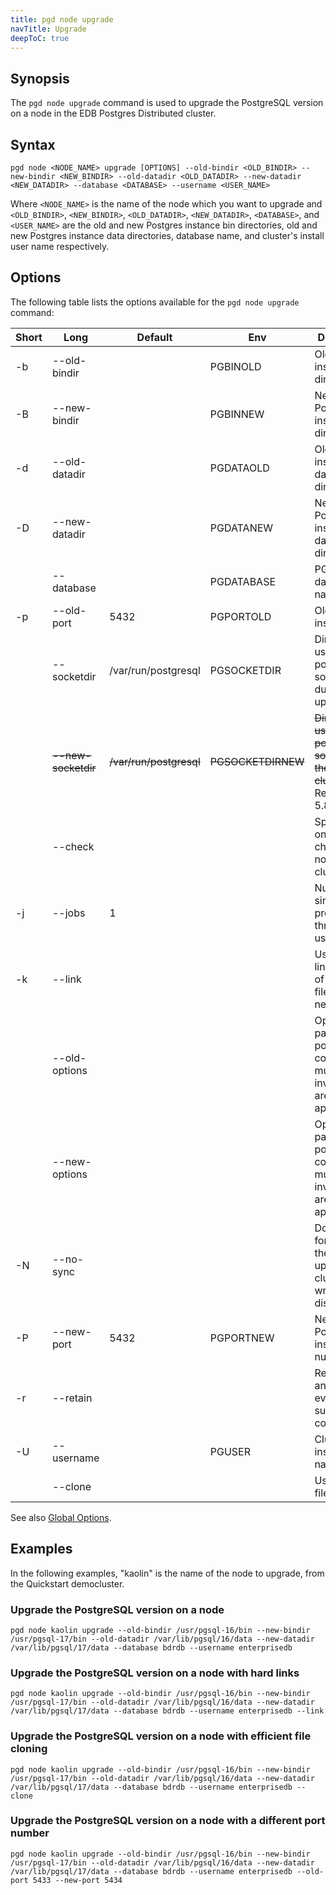 ```yaml
---
title: pgd node upgrade
navTitle: Upgrade
deepToC: true
---
```


## Synopsis

The `pgd node upgrade` command is used to upgrade the PostgreSQL version on a node in the EDB Postgres Distributed cluster.

## Syntax

```plaintext
pgd node <NODE_NAME> upgrade [OPTIONS] --old-bindir <OLD_BINDIR> --new-bindir <NEW_BINDIR> --old-datadir <OLD_DATADIR> --new-datadir <NEW_DATADIR> --database <DATABASE> --username <USER_NAME>
```

Where `<NODE_NAME>` is the name of the node which you want to upgrade and `<OLD_BINDIR>`, `<NEW_BINDIR>`, `<OLD_DATADIR>`, `<NEW_DATADIR>`, `<DATABASE>`, and `<USER_NAME>` are the old and new Postgres instance bin directories, old and new Postgres instance data directories, database name, and cluster's install user name respectively.

## Options

The following table lists the options available for the `pgd node upgrade` command:

| Short | Long                | Default                 | Env                | Description                                                                     |
|-------|---------------------|-------------------------|--------------------|---------------------------------------------------------------------------------|
| -b    | --old-bindir        |                         | PGBINOLD           | Old Postgres instance bin directory                                             |
| -B    | --new-bindir        |                         | PGBINNEW           | New Postgres instance bin directory                                             |
| -d    | --old-datadir       |                         | PGDATAOLD          | Old Postgres instance data directory                                            |
| -D    | --new-datadir       |                         | PGDATANEW          | New Postgres instance data directory                                            |
|       | --database          |                         | PGDATABASE         | PGD database name                                                               |
| -p    | --old-port          | 5432                    | PGPORTOLD          | Old Postgres instance port                                                      |
|       | --socketdir         | /var/run/postgresql     | PGSOCKETDIR        | Directory to use for postmaster sockets during upgrade                          |
|       | ~~--new-socketdir~~ | ~~/var/run/postgresql~~ | ~~PGSOCKETDIRNEW~~ | ~~Directory to use for postmaster sockets in the new cluster~~ Removed in 5.8.1 |
|       | --check             |                         |                    | Specify to only perform checks and not modify clusters                          |
| -j    | --jobs              | 1                       |                    | Number of simultaneous processes or threads to use                              |
| -k    | --link              |                         |                    | Use hard links instead of copying files to the new cluster                      |
|       | --old-options       |                         |                    | Option to pass to old postgres command, multiple invocations are appended       |
|       | --new-options       |                         |                    | Option to pass to new postgres command, multiple invocations are appended       |
| -N    | --no-sync           |                         |                    | Don't wait for all files in the upgraded cluster to be written to disk          |
| -P    | --new-port          | 5432                    | PGPORTNEW          | New Postgres instance port number                                               |
| -r    | --retain            |                         |                    | Retain SQL and log files even after successful completion                       |
| -U    | --username          |                         | PGUSER             | Cluster's install user name                                                     |
|       | --clone             |                         |                    | Use efficient file cloning                                                      |

See also [Global Options](/pgd/5.8/cli/command_ref/#global-options).

## Examples

In the following examples, "kaolin" is the name of the node to upgrade, from the Quickstart democluster.

### Upgrade the PostgreSQL version on a node

```shell
pgd node kaolin upgrade --old-bindir /usr/pgsql-16/bin --new-bindir /usr/pgsql-17/bin --old-datadir /var/lib/pgsql/16/data --new-datadir /var/lib/pgsql/17/data --database bdrdb --username enterprisedb
```

### Upgrade the PostgreSQL version on a node with hard links

```shell
pgd node kaolin upgrade --old-bindir /usr/pgsql-16/bin --new-bindir /usr/pgsql-17/bin --old-datadir /var/lib/pgsql/16/data --new-datadir /var/lib/pgsql/17/data --database bdrdb --username enterprisedb --link
```

### Upgrade the PostgreSQL version on a node with efficient file cloning

```shell
pgd node kaolin upgrade --old-bindir /usr/pgsql-16/bin --new-bindir /usr/pgsql-17/bin --old-datadir /var/lib/pgsql/16/data --new-datadir /var/lib/pgsql/17/data --database bdrdb --username enterprisedb --clone
```

### Upgrade the PostgreSQL version on a node with a different port number

```shell
pgd node kaolin upgrade --old-bindir /usr/pgsql-16/bin --new-bindir /usr/pgsql-17/bin --old-datadir /var/lib/pgsql/16/data --new-datadir /var/lib/pgsql/17/data --database bdrdb --username enterprisedb --old-port 5433 --new-port 5434
```
